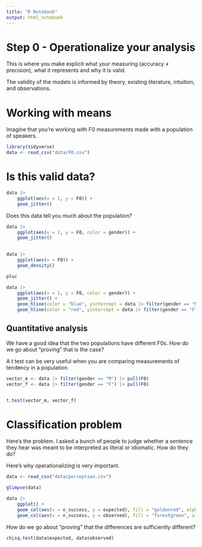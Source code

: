 ```yaml
---
title: "R Notebook"
output: html_notebook
---
```


# Step 0 - Operationalize your analysis 
This is where you make explicit what your measuring (accuracy ≠ precision), what it represents and why it is valid.

The validity of the models is informed by theory, existing literature, intuition, and observations.

# Working with means
Imagine that you're working with F0 measurements made with a population of speakers. 

```r

library(tidyverse)
data <- read_csv("data/F0.csv")
```
# Is this valid data?

```r

data |> 
    ggplot(aes(x = 1, y = F0)) +
    geom_jitter()

```
Does this data tell you much about the population?

```r

data |> 
    ggplot(aes(x = 1, y = F0, color = gender)) +
    geom_jitter()
    

```

```r

data |> 
    ggplot(aes(x = F0)) +
    geom_density()

```

```r

pluc

data |> 
    ggplot(aes(x = 1, y = F0, color = gender)) +
    geom_jitter() +
    geom_hline(color = "blue", yintercept = data |> filter(gender == "M") |> pull(F0) |> mean()) +
    geom_hline(color = "red", yintercept = data |> filter(gender == "F") |> pull(F0) |> mean())
```
## Quantitative analysis 

We have a good idea that the two populations have different F0s. How do we go about "proving" that is the case?

A t test can be very useful when you are comparing measurements of tendency in a population.


```r
vector_m <- data |> filter(gender == "M") |> pull(F0)
vector_f <- data |> filter(gender == "F") |> pull(F0)


t.test(vector_m, vector_f)

```

# Classification problem

Here's the problem. I asked a bunch of people to judge whether a sentence they hear was meant to be interpreted as literal or idiomatic. How do they do?

Here's why operationalizing is very important. 

```r

data <- read_csv("data/perception.csv")

glimpse(data)

data |> 
    ggplot() +
    geom_col(aes(x = n_success, y = expected), fill = "goldenrod", alpha = 0.5) +
    geom_col(aes(x = n_success, y = observed), fill = "forestgreen", alpha = 0.5)

```

How do we go about "proving" that the differences are sufficiently different?

```r

chisq.test(data$expected, data$observed)

```

